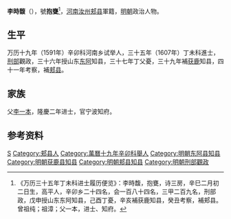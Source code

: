 '''李時馥'''（{{bd|？||？||}}），號'''抱甕'''<ref>《万历三十五年丁未科进士履历便览》：李時馥，抱甕，诗三房，辛巳二月初二日生，高平人，辛卯乡二十四名，会一百八十四名，三甲二百九名，刑部政，戊申授山东东阿知县，己酉丁憂，辛亥補获鹿知县，癸丑考察，補郏县。曾祖纯；祖漳；父一本，进士、知府。</ref>，[[河南|河南]][[汝州|汝州]][[郏县|郏县]]軍籍，[[明朝|明朝]]政治人物。

== 生平 ==
万历十九年（1591年）辛卯科河南乡试举人，三十五年（1607年）丁未科進士，[[刑部|刑部]]觀政，三十六年授山东[[东阿|东阿]]知县，三十七年丁父憂，三十九年補[[获鹿|获鹿]]知县，四十一年考察，補[[郏县|郏县]]。

== 家族 ==
父[[李一本|李一本]]，隆慶二年进士，官宁波知府。

==参考资料==
{{reflist}}

{{萬曆三十五年丁未科殿試金榜}}

{{Authority control}}

{{DEFAULTSORT:}}
[[Category:李姓|S]]
[[Category:郏县人|Category:郏县人]]
[[Category:萬曆十九年辛卯科舉人|Category:萬曆十九年辛卯科舉人]]
[[Category:明朝东阿县知县|Category:明朝东阿县知县]]
[[Category:明朝获鹿县知县|Category:明朝获鹿县知县]]
[[Category:明朝郏县知县|Category:明朝郏县知县]]
[[Category:明朝刑部觀政|Category:明朝刑部觀政]]


{{明朝人物小作品}}
